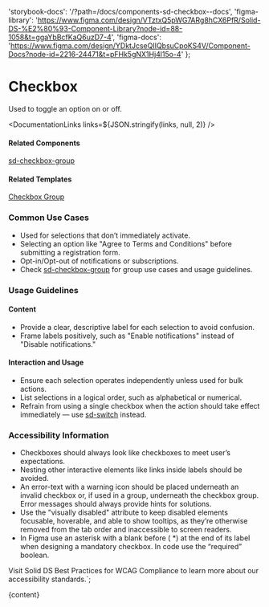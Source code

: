 

  'storybook-docs': '/?path=/docs/components-sd-checkbox--docs',
  'figma-library':
    'https://www.figma.com/design/VTztxQ5pWG7ARg8hCX6PfR/Solid-DS-%E2%80%93-Component-Library?node-id=88-1058&t=ggaYbBcfKaQ6uzD7-4',
  'figma-docs':
    'https://www.figma.com/design/YDktJcseQIIQbsuCpoKS4V/Component-Docs?node-id=2216-24471&t=pFHk5gNX1Hj4l15o-4'
};

# Checkbox

Used to toggle an option on or off.

<DefaultStory />

<DocumentationLinks links=${JSON.stringify(links, null, 2)} />

#### Related Components

[sd-checkbox-group](/?path=/docs/components-sd-checkbox-group--docs)

#### Related Templates

[Checkbox Group](/?path=/docs/templates-checkbox-group--docs)

### Common Use Cases

- Used for selections that don’t immediately activate.
- Selecting an option like "Agree to Terms and Conditions" before submitting a registration form.
- Opt-in/Opt-out of notifications or subscriptions.
- Check [sd-checkbox-group](/?path=/docs/components-sd-checkbox-group--docs) for group use cases and usage guidelines.

### Usage Guidelines

#### Content

- Provide a clear, descriptive label for each selection to avoid confusion.
- Frame labels positively, such as "Enable notifications" instead of "Disable notifications."

#### Interaction and Usage

- Ensure each selection operates independently unless used for bulk actions.
- List selections in a logical order, such as alphabetical or numerical.
- Refrain from using a single checkbox when the action should take effect immediately — use [sd-switch](/?path=/docs/components-sd-switch--docs) instead.

### Accessibility Information

- Checkboxes should always look like checkboxes to meet user’s expectations.
- Nesting other interactive elements like links inside labels should be avoided.
- An error-text with a warning icon should be placed underneath an invalid checkbox or, if used in a group, underneath the checkbox group. Error messages should always provide hints for solutions.
- Use the "visually disabled" attribute to keep disabled elements focusable, hoverable, and able to show tooltips, as they’re otherwise removed from the tab order and inaccessible to screen readers.
- In Figma use an asterisk with a blank before ( \*) at the end of its label when designing a mandatory checkbox. In code use the “required” boolean.

Visit <sd-link href="https://www.figma.com/design/YDktJcseQIIQbsuCpoKS4V/Component-Docs?node-id=10708-5011&t=Z1FxSGWkmXG5r5sw-4" target="_blank">Solid DS Best Practices for WCAG Compliance</sd-link> to learn more about our accessibility standards.`;

<Meta title="Components/sd-checkbox/Overview" />

<OverviewFormatter story={SdCheckboxStories.Default}>{content}</OverviewFormatter>
